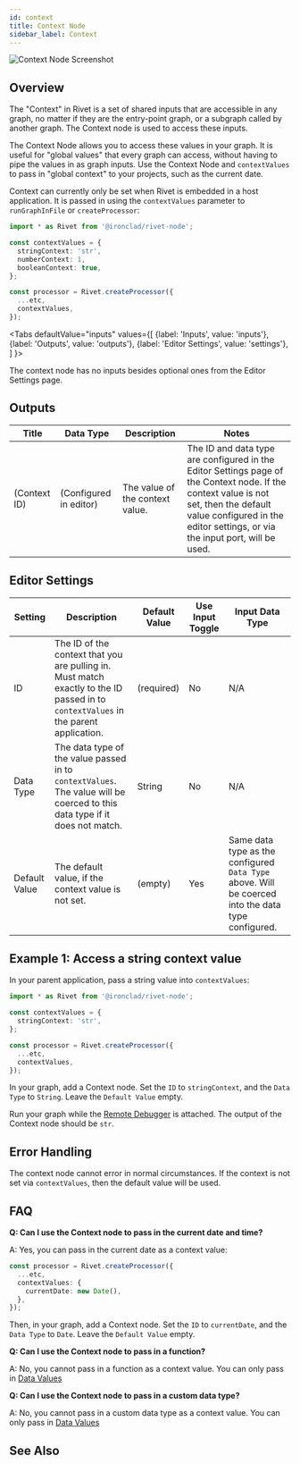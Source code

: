 ```yaml
---
id: context
title: Context Node
sidebar_label: Context
---
```



![Context Node Screenshot](./assets/context-node.png)

## Overview

The "Context" in Rivet is a set of shared inputs that are accessible in any graph, no matter if they are the entry-point graph, or a subgraph called by another graph. The Context node is used to access these inputs.

The Context Node allows you to access these values in your graph. It is useful for "global values" that every graph can access, without having to pipe the values in as graph inputs. Use the Context Node and `contextValues` to pass in "global context" to your projects, such as the current date.

Context can currently only be set when Rivet is embedded in a host application. It is passed in using the `contextValues` parameter to `runGraphInFile` or `createProcessor`:

```ts
import * as Rivet from '@ironclad/rivet-node';

const contextValues = {
  stringContext: 'str',
  numberContext: 1,
  booleanContext: true,
};

const processor = Rivet.createProcessor({
  ...etc,
  contextValues,
});
```

<Tabs
  defaultValue="inputs"
  values={[
    {label: 'Inputs', value: 'inputs'},
    {label: 'Outputs', value: 'outputs'},
    {label: 'Editor Settings', value: 'settings'},
  ]
}>

<TabItem value="inputs">

The context node has no inputs besides optional ones from the Editor Settings page.

</TabItem>

<TabItem value="outputs">

## Outputs

| Title        | Data Type              | Description                     | Notes                                                                                                                                                                                                                |
| ------------ | ---------------------- | ------------------------------- | -------------------------------------------------------------------------------------------------------------------------------------------------------------------------------------------------------------------- |
| (Context ID) | (Configured in editor) | The value of the context value. | The ID and data type are configured in the Editor Settings page of the Context node. If the context value is not set, then the default value configured in the editor settings, or via the input port, will be used. |

</TabItem>

<TabItem value="settings">

## Editor Settings

| Setting       | Description                                                                                                                         | Default Value | Use Input Toggle | Input Data Type                                                                                    |
| ------------- | ----------------------------------------------------------------------------------------------------------------------------------- | ------------- | ---------------- | -------------------------------------------------------------------------------------------------- |
| ID            | The ID of the context that you are pulling in. Must match exactly to the ID passed in to `contextValues` in the parent application. | (required)    | No               | N/A                                                                                                |
| Data Type     | The data type of the value passed in to `contextValues`. The value will be coerced to this data type if it does not match.          | String        | No               | N/A                                                                                                |
| Default Value | The default value, if the context value is not set.                                                                                 | (empty)       | Yes              | Same data type as the configured `Data Type` above. Will be coerced into the data type configured. |

</TabItem>

</Tabs>

## Example 1: Access a string context value

In your parent application, pass a string value into `contextValues`:

```ts
import * as Rivet from '@ironclad/rivet-node';

const contextValues = {
  stringContext: 'str',
};

const processor = Rivet.createProcessor({
  ...etc,
  contextValues,
});
```

In your graph, add a Context node. Set the `ID` to `stringContext`, and the `Data Type` to `String`. Leave the `Default Value` empty.

Run your graph while the [Remote Debugger](../user-guide/remote-debugging.md) is attached. The output of the Context node should be `str`.

## Error Handling

The context node cannot error in normal circumstances. If the context is not set via `contextValues`, then the default value will be used.

## FAQ

**Q: Can I use the Context node to pass in the current date and time?**

A: Yes, you can pass in the current date as a context value:

```ts
const processor = Rivet.createProcessor({
  ...etc,
  contextValues: {
    currentDate: new Date(),
  },
});
```

Then, in your graph, add a Context node. Set the `ID` to `currentDate`, and the `Data Type` to `Date`. Leave the `Default Value` empty.

**Q: Can I use the Context node to pass in a function?**

A: No, you cannot pass in a function as a context value. You can only pass in [Data Values](../user-guide/data-types.md)

**Q: Can I use the Context node to pass in a custom data type?**

A: No, you cannot pass in a custom data type as a context value. You can only pass in [Data Values](../user-guide/data-types.md)

## See Also
